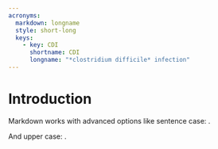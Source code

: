 ```yaml
---
acronyms:
  markdown: longname
  style: short-long
  keys:
    - key: CDI
      shortname: CDI
      longname: "*clostridium difficile* infection"
---
```


# Introduction {#intro}

Markdown works with advanced options like sentence case: \acr[case=sentence]{CDI}.

And upper case: \acr[case=upper, first_use=true]{CDI}.
